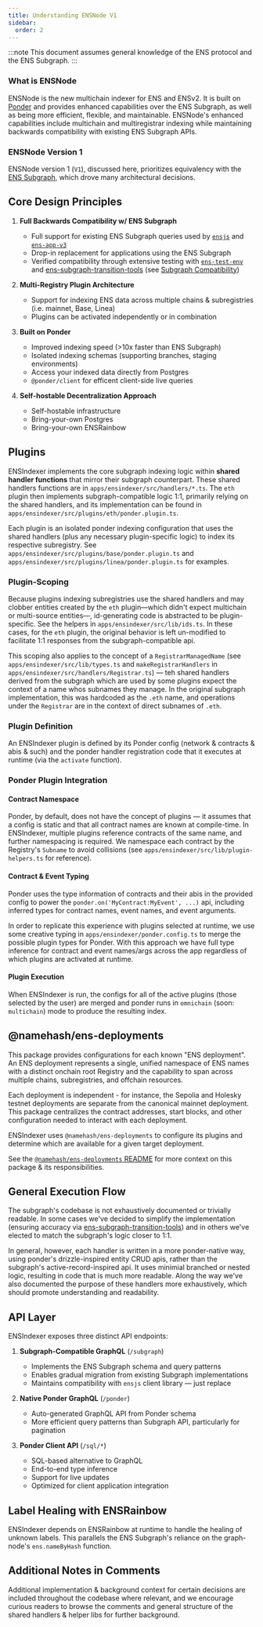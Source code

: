```yaml
---
title: Understanding ENSNode V1
sidebar:
  order: 2
---
```



:::note
This document assumes general knowledge of the ENS protocol and the ENS Subgraph.
:::

### What is ENSNode

ENSNode is the new multichain indexer for ENS and ENSv2. It is built on [Ponder](https://ponder.sh/) and provides enhanced capabilities over the ENS Subgraph, as well as being more efficient, flexible, and maintainable. ENSNode's enhanced capabilities include multichain and multiregistrar indexing while maintaining backwards compatibility with existing ENS Subgraph APIs.

### ENSNode Version 1

ENSNode version 1 (`V1`), discussed here, prioritizes equivalency with the [ENS Subgraph](/ensnode/understanding/the-ens-subgraph/), which drove many architectural decisions.

<LinkCard
  title="ENSNode Roadmap"
  description="Learn about ENSNode's future roadmap."
  href="/ensnode/concepts/roadmap/"
/>

## Core Design Principles

1. **Full Backwards Compatibility w/ ENS Subgraph**

   - Full support for existing ENS Subgraph queries used by [`ensjs`](https://github.com/ensdomains/ensjs/) and [`ens-app-v3`](https://github.com/ensdomains/ens-app-v3)
   - Drop-in replacement for applications using the ENS Subgraph
   - Verified compatibility through extensive testing with [`ens-test-env`](https://github.com/namehash/ens-test-env/) and [ens-subgraph-transition-tools](https://github.com/namehash/ens-subgraph-transition-tools) (see [Subgraph Compatibility](/reference/subgraph-compatibility))

2. **Multi-Registry Plugin Architecture**

   - Support for indexing ENS data across multiple chains & subregistries (i.e. mainnet, Base, Linea)
   - Plugins can be activated independently or in combination

3. **Built on Ponder**

   - Improved indexing speed (>10x faster than ENS Subgraph)
   - Isolated indexing schemas (supporting branches, staging environments)
   - Access your indexed data directly from Postgres
   - `@ponder/client` for efficent client-side live queries

4. **Self-hostable Decentralization Approach**
   - Self-hostable infrastructure
   - Bring-your-own Postgres
   - Bring-your-own ENSRainbow

## Plugins

ENSIndexer implements the core subgraph indexing logic within **shared handler functions** that mirror their subgraph counterpart. These shared handlers functions are in `apps/ensindexer/src/handlers/*.ts`. The `eth` plugin then implements subgraph-compatible logic 1:1, primarily relying on the shared handlers, and its implementation can be found in `apps/ensindexer/src/plugins/eth/ponder.plugin.ts`.

Each plugin is an isolated ponder indexing configuration that uses the shared handlers (plus any necessary plugin-specific logic) to index its respective subregistry. See `apps/ensindexer/src/plugins/base/ponder.plugin.ts` and `apps/ensindexer/src/plugins/linea/ponder.plugin.ts` for examples.

### Plugin-Scoping

Because plugins indexing subregistries use the shared handlers and may clobber entities created by the `eth` plugin—which didn't expect multichain or multi-source entities—, id-generating code is abstracted to be plugin-specific. See the helpers in `apps/ensindexer/src/lib/ids.ts`. In these cases, for the `eth` plugin, the original behavior is left un-modified to facilitate 1:1 responses from the subgraph-compatible api.

This scoping also applies to the concept of a `RegistrarManagedName` (see `apps/ensindexer/src/lib/types.ts` and `makeRegistrarHandlers` in `apps/ensindexer/src/handlers/Registrar.ts`) — teh shared handlers derived from the subgraph which are used by some plugins expect the context of a name whos subnames they manage. In the original subgraph implementation, this was hardcoded as the `.eth` name, and operations under the `Registrar` are in the context of direct subnames of `.eth`.

### Plugin Definition

An ENSIndexer plugin is defined by its Ponder config (network & contracts & abis & such) and the ponder handler registration code that it executes at runtime (via the `activate` function).

### Ponder Plugin Integration

#### Contract Namespace

Ponder, by default, does not have the concept of plugins — it assumes that a config is static and that all contract names are known at compile-time. In ENSIndexer, multiple plugins reference contracts of the same name, and further namespacing is required. We namespace each contract by the Registry's `Subname` to avoid collisions (see `apps/ensindexer/src/lib/plugin-helpers.ts` for reference).

#### Contract & Event Typing

Ponder uses the type information of contracts and their abis in the provided config to power the `ponder.on('MyContract:MyEvent', ...)` api, including inferred types for contract names, event names, and event arguments.

In order to replicate this experience with plugins selected at runtime, we use some creative typing in `apps/ensindexer/ponder.config.ts` to merge the possible plugin types for Ponder. With this approach we have full type inference for contract and event names/args across the app regardless of which plugins are activated at runtime.

#### Plugin Execution

When ENSIndexer is run, the configs for all of the active plugins (those selected by the user) are merged and ponder runs in `omnichain` (soon: `multichain`) mode to produce the resulting index.

## @namehash/ens-deployments

This package provides configurations for each known "ENS deployment". An ENS deployment represents a single, unified namespace of ENS names with a distinct onchain root Registry and the capability to span across multiple chains, subregistries, and offchain resources.

Each deployment is independent - for instance, the Sepolia and Holesky testnet deployments are separate from the canonical mainnet deployment. This package centralizes the contract addresses, start blocks, and other configuration needed to interact with each deployment.

ENSIndexer uses `@namehash/ens-deployments` to configure its plugins and determine which are available for a given target deployment.

See the [`@namehash/ens-deployments` README](https://github.com/namehash/ensnode/blob/main/packages/ens-deployments/README.md) for more context on this package & its responsibilities.

## General Execution Flow

The subgraph's codebase is not exhaustively documented or trivially readable. In some cases we've decided to simplify the implementation (ensuring accuracy via [ens-subgraph-transition-tools](https://github.com/namehash/ens-subgraph-transition-tools)) and in others we've elected to match the subgraph's logic closer to 1:1.

In general, however, each handler is written in a more ponder-native way, using ponder's drizzle-inspired entity CRUD apis, rather than the subgraph's active-record-inspired api. It uses minimial branched or nested logic, resulting in code that is much more readable. Along the way we've also documented the purpose of these handlers more exhaustively, which should promote understanding and readability.

## API Layer

ENSIndexer exposes three distinct API endpoints:

1. **Subgraph-Compatible GraphQL** (`/subgraph`)

   - Implements the ENS Subgraph schema and query patterns
   - Enables gradual migration from existing Subgraph implementations
   - Maintains compatibility with `ensjs` client library — just replace

2. **Native Ponder GraphQL** (`/ponder`)

   - Auto-generated GraphQL API from Ponder schema
   - More efficient query patterns than Subgraph API, particularly for pagination

3. **Ponder Client API** (`/sql/*`)
   - SQL-based alternative to GraphQL
   - End-to-end type inference
   - Support for live updates
   - Optimized for client application integration

## Label Healing with ENSRainbow

ENSIndexer depends on ENSRainbow at runtime to handle the healing of unknown labels. This parallels the ENS Subgraph's reliance on the graph-node's `ens.nameByHash` function.

## Additional Notes in Comments

Additional implementation & background context for certain decisions are included throughout the codebase where relevant, and we encourage curious readers to browse the comments and general structure of the shared handlers & helper libs for further background.
